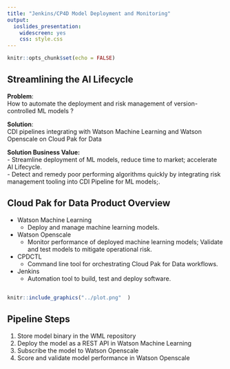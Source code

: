 ```yaml
---
title: "Jenkins/CP4D Model Deployment and Monitoring"
output:
  ioslides_presentation:
    widescreen: yes
    css: style.css
---
```


```r
knitr::opts_chunk$set(echo = FALSE)
```


## Streamlining the AI Lifecycle {.codefont}

**Problem**:   
How to automate the deployment and risk management of version-controlled ML models ?

**Solution**:  
CDI pipelines integrating with Watson Machine Learning and Watson Openscale on Cloud Pak for Data

**Solution Business Value:**  
- Streamline deployment of ML models, reduce time to market; accelerate AI Lifecycle.   
- Detect and remedy poor performing algorithms quickly by integrating risk management tooling into CDI Pipeline for ML models;.


## Cloud Pak for Data Product Overview

- Watson Machine Learning
  - Deploy and manage machine learning models.
- Watson Openscale
  - Monitor performance of deployed machine learning models; Validate and test models to mitigate operational risk.
- CPDCTL
  - Command line tool for orchestrating Cloud Pak for Data workflows.
- Jenkins
  - Automation tool to build, test and deploy software.

##  

```r
knitr::include_graphics("../plot.png"  )
```



## Pipeline Steps 

1. Store model binary in the WML repository
2. Deploy the model as a REST API in Watson Machine Learning
3. Subscribe the model to  Watson Openscale
4. Score and validate model performance in Watson Openscale 



